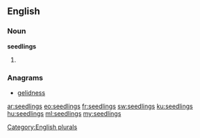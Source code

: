 ==English==

===Noun===
'''seedlings'''

# {{plural of|seedling}}

===Anagrams===
* [[gelidness#English|gelidness]]

[[Category:English plurals]]

[[ar:seedlings]]
[[eo:seedlings]]
[[fr:seedlings]]
[[sw:seedlings]]
[[ku:seedlings]]
[[hu:seedlings]]
[[ml:seedlings]]
[[my:seedlings]]